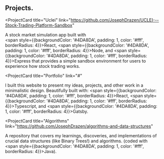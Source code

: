 ## Projects.

<ProjectCard
  title="Uclei"
  link="https://github.com/JosephDrazen/UCLEI---Stock-Trading-Platform-Sandbox"
>
  A stock market simulation app built with  
  <span style={{backgroundColor: '#4DA8DA', padding: 1, color: '#fff', borderRadius: 4}}>React</span>, 
  <span style={{backgroundColor: '#4DA8DA', padding: 1, color: '#fff', borderRadius: 4}}>Node</span>, and 
  <span style={{backgroundColor: '#4DA8DA', padding: 1, color: '#fff', borderRadius: 4}}>Express</span> that 
  provides a simple sandbox environment for users to experience how stock trading works. 
</ProjectCard>

<ProjectCard
  title="Portfolio"
  link="#"
>
  I built this website to present my ideas, projects, and other work 
  in a minimalistic design.
  Beautifully built with: <span style={{backgroundColor: '#4DA8DA', padding: 1, color: '#fff', borderRadius: 4}}>React</span>,
  <span style={{backgroundColor: '#4DA8DA', padding: 1, color: '#fff', borderRadius: 4}}>Typescript</span>,
   and <span style={{backgroundColor: '#4DA8DA', padding: 1, color: '#fff', borderRadius: 4}}>Gatsby</span>.
</ProjectCard>

<ProjectCard
  title="Algorithms"
  link="https://github.com/JosephDrazen/algorithms-and-data-structures"
>
  A repository that covers my learnings, discoveries, and implementations of crucial data structures (like Binary Trees!)
  and algorithms. 
  (coded with <span style={{backgroundColor: '#4DA8DA', padding: 1, color: '#fff', borderRadius: 4}}>Java</span>).
  
</ProjectCard>


